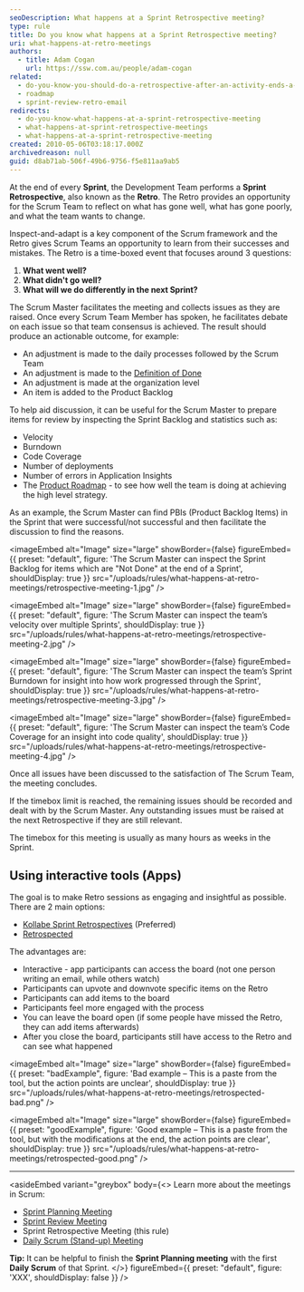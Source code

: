 ```yaml
---
seoDescription: What happens at a Sprint Retrospective meeting?
type: rule
title: Do you know what happens at a Sprint Retrospective meeting?
uri: what-happens-at-retro-meetings
authors:
  - title: Adam Cogan
    url: https://ssw.com.au/people/adam-cogan
related:
  - do-you-know-you-should-do-a-retrospective-after-an-activity-ends-a-k-a-feedback
  - roadmap
  - sprint-review-retro-email
redirects:
  - do-you-know-what-happens-at-a-sprint-retrospective-meeting
  - what-happens-at-sprint-retrospective-meetings
  - what-happens-at-a-sprint-retrospective-meeting
created: 2010-05-06T03:18:17.000Z
archivedreason: null
guid: d8ab71ab-506f-49b6-9756-f5e811aa9ab5
---
```


At the end of every **Sprint**, the Development Team performs a **Sprint Retrospective**, also known as the **Retro**. The Retro provides an opportunity for the Scrum Team to reflect on what has gone well, what has gone poorly, and what the team wants to change.

Inspect-and-adapt is a key component of the Scrum framework and the Retro gives Scrum Teams an opportunity to learn from their successes and mistakes.
The Retro is a time-boxed event that focuses around 3 questions:

1. **What went well?**
2. **What didn't go well?**
3. **What will we do differently in the next Sprint?**

The Scrum Master facilitates the meeting and collects issues as they are raised. Once every Scrum Team Member has spoken, he facilitates debate on each issue so that team consensus is achieved. The result should produce an actionable outcome, for example:

* An adjustment is made to the daily processes followed by the Scrum Team
* An adjustment is made to the [Definition of Done](/do-you-know-what-happens-at-a-sprint-retrospective-meeting)
* An adjustment is made at the organization level
* An item is added to the Product Backlog

To help aid discussion, it can be useful for the Scrum Master to prepare items for review by inspecting the Sprint Backlog and statistics such as:

* Velocity
* Burndown
* Code Coverage
* Number of deployments
* Number of errors in Application Insights
* The [Product Roadmap](/roadmap) - to see how well the team is doing at achieving the high level strategy.

As an example, the Scrum Master can find PBIs (Product Backlog Items) in the Sprint that were successful/not successful and then facilitate the discussion to find the reasons.


<imageEmbed
  alt="Image"
  size="large"
  showBorder={false}
  figureEmbed={{
    preset: "default",
    figure: 'The Scrum Master can inspect the Sprint Backlog for items which are "Not Done" at the end of a Sprint',
    shouldDisplay: true
  }}
  src="/uploads/rules/what-happens-at-retro-meetings/retrospective-meeting-1.jpg"
/>


<imageEmbed
  alt="Image"
  size="large"
  showBorder={false}
  figureEmbed={{
    preset: "default",
    figure: 'The Scrum Master can inspect the team’s velocity over multiple Sprints',
    shouldDisplay: true
  }}
  src="/uploads/rules/what-happens-at-retro-meetings/retrospective-meeting-2.jpg"
/>


<imageEmbed
  alt="Image"
  size="large"
  showBorder={false}
  figureEmbed={{
    preset: "default",
    figure: 'The Scrum Master can inspect the team’s Sprint Burndown for insight into how work progressed through the Sprint',
    shouldDisplay: true
  }}
  src="/uploads/rules/what-happens-at-retro-meetings/retrospective-meeting-3.jpg"
/>


<imageEmbed
  alt="Image"
  size="large"
  showBorder={false}
  figureEmbed={{
    preset: "default",
    figure: 'The Scrum Master can inspect the team’s Code Coverage for an insight into code quality',
    shouldDisplay: true
  }}
  src="/uploads/rules/what-happens-at-retro-meetings/retrospective-meeting-4.jpg"
/>

Once all issues have been discussed to the satisfaction of The Scrum Team, the meeting concludes.

If the timebox limit is reached, the remaining issues should be recorded and dealt with by the Scrum Master. Any outstanding issues must be raised at the next Retrospective if they are still relevant.

The timebox for this meeting is usually as many hours as weeks in the Sprint.

## Using interactive tools (Apps)

The goal is to make Retro sessions as engaging and insightful as possible. There are 2 main options:

* [Kollabe Sprint Retrospectives](https://kollabe.com/retrospectives) (Preferred)
* [Retrospected](https://www.retrospected.com)

The advantages are:

* Interactive - app participants can access the board (not one person writing an email, while others watch)
* Participants can upvote and downvote specific items on the Retro
* Participants can add items to the board
* Participants feel more engaged with the process
* You can leave the board open (if some people have missed the Retro, they can add items afterwards)
* After you close the board, participants still have access to the Retro and can see what happened

<imageEmbed
  alt="Image"
  size="large"
  showBorder={false}
  figureEmbed={{
    preset: "badExample",
    figure: 'Bad example – This is a paste from the tool, but the action points are unclear',
    shouldDisplay: true
  }}
  src="/uploads/rules/what-happens-at-retro-meetings/retrospected-bad.png"
/>

<imageEmbed
  alt="Image"
  size="large"
  showBorder={false}
  figureEmbed={{
    preset: "goodExample",
    figure: 'Good example – This is a paste from the tool, but with the modifications at the end, the action points are clear',
    shouldDisplay: true
  }}
  src="/uploads/rules/what-happens-at-retro-meetings/retrospected-good.png"
/>

---

<asideEmbed
  variant="greybox"
  body={<>
    Learn more about the meetings in Scrum:

* [Sprint Planning Meeting](/what-happens-at-a-sprint-planning-meeting)
* [Sprint Review Meeting](/what-happens-at-a-sprint-review-meeting "Sprint Review Meeting")
* Sprint Retrospective Meeting (this rule)
* [Daily Scrum (Stand-up) Meeting](/methodology-daily-scrums "Daily Scrum Meeting")

**Tip:** It can be helpful to finish the **Sprint Planning meeting** with the first **Daily Scrum** of that Sprint.
  </>}
  figureEmbed={{
    preset: "default",
    figure: 'XXX',
    shouldDisplay: false
  }}
/>